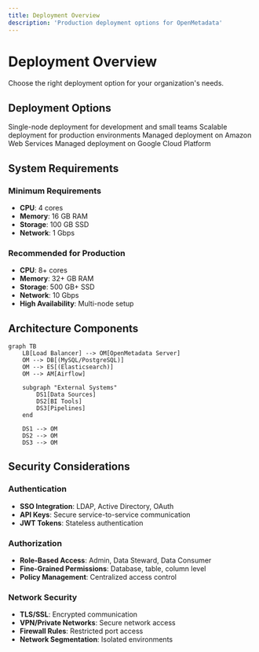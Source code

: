 ```yaml
---
title: Deployment Overview
description: 'Production deployment options for OpenMetadata'
---
```


# Deployment Overview

Choose the right deployment option for your organization's needs.

## Deployment Options

<CardGroup cols={2}>
  <Card title="Docker Compose" icon="docker" href="/deployment/docker">
    Single-node deployment for development and small teams
  </Card>
  <Card title="Kubernetes" icon="dharmachakra" href="/deployment/kubernetes">
    Scalable deployment for production environments
  </Card>
  <Card title="AWS" icon="aws" href="/deployment/aws">
    Managed deployment on Amazon Web Services
  </Card>
  <Card title="GCP" icon="google-cloud" href="/deployment/gcp">
    Managed deployment on Google Cloud Platform
  </Card>
</CardGroup>

## System Requirements

### Minimum Requirements
- **CPU**: 4 cores
- **Memory**: 16 GB RAM
- **Storage**: 100 GB SSD
- **Network**: 1 Gbps

### Recommended for Production
- **CPU**: 8+ cores
- **Memory**: 32+ GB RAM
- **Storage**: 500 GB+ SSD
- **Network**: 10 Gbps
- **High Availability**: Multi-node setup

## Architecture Components

```mermaid
graph TB
    LB[Load Balancer] --> OM[OpenMetadata Server]
    OM --> DB[(MySQL/PostgreSQL)]
    OM --> ES[(Elasticsearch)]
    OM --> AM[Airflow]
    
    subgraph "External Systems"
        DS1[Data Sources]
        DS2[BI Tools]
        DS3[Pipelines]
    end
    
    DS1 --> OM
    DS2 --> OM  
    DS3 --> OM
```

## Security Considerations

### Authentication
- **SSO Integration**: LDAP, Active Directory, OAuth
- **API Keys**: Secure service-to-service communication
- **JWT Tokens**: Stateless authentication

### Authorization
- **Role-Based Access**: Admin, Data Steward, Data Consumer
- **Fine-Grained Permissions**: Database, table, column level
- **Policy Management**: Centralized access control

### Network Security
- **TLS/SSL**: Encrypted communication
- **VPN/Private Networks**: Secure network access
- **Firewall Rules**: Restricted port access
- **Network Segmentation**: Isolated environments